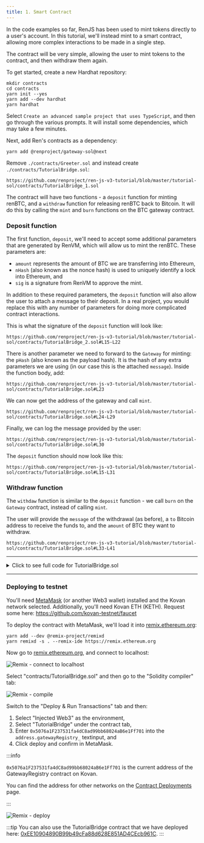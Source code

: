 ```yaml
---
title: 1. Smart Contract
---
```



<DocTag type={DocType.Tutorial} />

In the code examples so far, RenJS has been used to mint tokens directly to a user's account. In this tutorial, we'll instead mint to a smart contract, allowing more complex interactions to be made in a single step.

The contract will be very simple, allowing the user to mint tokens to the contract, and then withdraw them again.

To get started, create a new Hardhat repository:

```shell
mkdir contracts
cd contracts
yarn init --yes
yarn add --dev hardhat
yarn hardhat
```

Select `Create an advanced sample project that uses TypeScript`, and then go through the various prompts. It will install some dependencies, which may take a few minutes.

Next, add Ren's contracts as a dependency:

```shell
yarn add @renproject/gateway-sol@next
```

Remove `./contracts/Greeter.sol` and instead create `./contracts/TutorialBridge.sol`:

```sol reference title="contracts/TutorialBridge.sol"
https://github.com/renproject/ren-js-v3-tutorial/blob/master/tutorial-sol/contracts/TutorialBridge_1.sol
```

The contract will have two functions - a `deposit` function for minting renBTC, and a `withdraw` function for releasing renBTC back to Bitcoin. It will do this by calling the `mint` and `burn` functions on the BTC gateway contract.

### Deposit function

The first function, `deposit`, we'll need to accept some additional parameters that are generated by RenVM, which will allow us to mint the renBTC. These parameters are:

-   `amount` represents the amount of BTC we are transferring into Ethereum,
-   `nHash` (also known as the nonce hash) is used to uniquely identify a lock into Ethereum, and
-   `sig` is a signature from RenVM to approve the mint.

In addition to these required parameters, the `deposit` function will also allow the user to attach a message to their deposit. In a real project, you would replace this with any number of parameters for doing more complicated contract interactions.

This is what the signature of the `deposit` function will look like:

```sol title="" reference
https://github.com/renproject/ren-js-v3-tutorial/blob/master/tutorial-sol/contracts/TutorialBridge_2.sol#L15-L22
```

There is another parameter we need to forward to the `Gateway` for minting: the `pHash` (also known as the payload hash). It is the hash of any extra parameters we are using (in our case this is the attached `message`). Inside the function body, add:

```solidity title="" reference
https://github.com/renproject/ren-js-v3-tutorial/blob/master/tutorial-sol/contracts/TutorialBridge.sol#L23
```

We can now get the address of the gateway and call `mint`.

```solidity title="" reference
https://github.com/renproject/ren-js-v3-tutorial/blob/master/tutorial-sol/contracts/TutorialBridge.sol#L24-L29
```

Finally, we can log the message provided by the user:

```solidity title="" reference
https://github.com/renproject/ren-js-v3-tutorial/blob/master/tutorial-sol/contracts/TutorialBridge.sol#L30
```

The `deposit` function should now look like this:

```solidity title="" reference
https://github.com/renproject/ren-js-v3-tutorial/blob/master/tutorial-sol/contracts/TutorialBridge.sol#L15-L31
```

### Withdraw function

The `withdaw` function is similar to the `deposit` function - we call `burn` on the `Gateway` contract, instead of calling `mint`.

The user will provide the `message` of the withdrawal (as before), a `to` Bitcoin address to receive the funds to, and the `amount` of BTC they want to withdraw.

```solidity title="" reference
https://github.com/renproject/ren-js-v3-tutorial/blob/master/tutorial-sol/contracts/TutorialBridge.sol#L33-L41
```

---

<details><summary>Click to see full code for TutorialBridge.sol</summary>

```solidity reference link title="TutorialBridge.sol"
https://github.com/renproject/ren-js-v3-tutorial/blob/master/tutorial-sol/contracts/TutorialBridge.sol
```

</details>

---

### Deploying to testnet

You'll need [MetaMask](https://metamask.io) (or another Web3 wallet) installed and the Kovan network selected. Additionally, you'll need Kovan ETH (KETH). Request some here: https://github.com/kovan-testnet/faucet

To deploy the contract with MetaMask, we'll load it into [remix.ethereum.org](https://remix.ethereum.org):

```shell
yarn add --dev @remix-project/remixd
yarn remixd -s . --remix-ide https://remix.ethereum.org
```

Now go to [remix.ethereum.org](https://remix.ethereum.org), and connect to localhost:

![Remix - connect to localhost](/img/remix-0.png)

Select "contracts/TutorialBridge.sol" and then go to the "Solidity compiler" tab:

![Remix - compile](/img/remix-1.png)

Switch to the "Deploy & Run Transactions" tab and then:

1. Select "Injected Web3" as the environment,
2. Select "TutorialBridge" under the contract tab,
3. Enter `0x5076a1F237531fa4dC8ad99bb68024aB6e1Ff701` into the `address.gatewayRegistry_` textinput, and
4. Click deploy and confirm in MetaMask.

:::info

`0x5076a1F237531fa4dC8ad99bb68024aB6e1Ff701` is the current address of the GatewayRegistry contract on Kovan.

You can find the address for other networks on the [Contract Deployments](/ren-client-docs/contracts/deployments) page.

:::

![Remix - deploy](/img/remix-2.png)

:::tip
You can also use the TutorialBridge contract that we have deployed here: [0xEE10904890B99b49cFa88d628E851AD4CEcb961C](https://kovan.etherscan.io/address/0xEE10904890B99b49cFa88d628E851AD4CEcb961C).
:::
